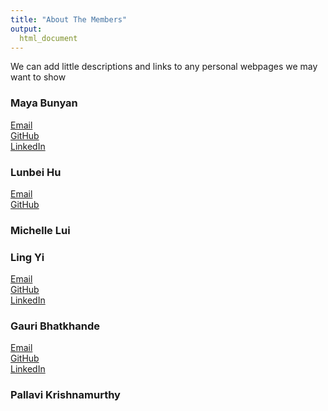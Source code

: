 ```yaml
---
title: "About The Members"
output: 
  html_document
---
```

We can add little descriptions and links to any personal webpages we may want to show

### Maya Bunyan 
[Email](mailto:<mb4650@cumc.columbia.edu) <br>
[GitHub](http://github.com/mb4650/) <br>
[LinkedIn](https://www.linkedin.com/in/mayabunyan/) <br>

### Lunbei Hu
[Email](mailto:<lh3000@cumc.columbia.edu) <br>
[GitHub](https://github.com/lunbeihu/) <br>

### Michelle Lui

### Ling Yi 
[Email](mailto:<ly2496@cumc.columbia.edu) <br>
[GitHub](https://github.com/Ling-Yi521/) <br>
[LinkedIn](https://www.linkedin.com/in/ling-yi-769847163/) <br>

### Gauri Bhatkhande 
[Email](mailto:<gb2685@cumc.columbia.edu) <br>
[GitHub](http://github.com/gaurib2685/) <br>
[LinkedIn](https://www.linkedin.com/in/gauri-bhatkhande/) <br>

### Pallavi Krishnamurthy